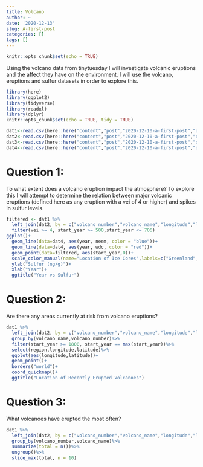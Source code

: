 ```yaml
---
title: Volcano
author: ~
date: '2020-12-13'
slug: A-first-post
categories: []
tags: []
---
```

```r
knitr::opts_chunk$set(echo = TRUE)
```

Using the volcano data from tinytuesday I will investigate volcanic eruptions and the affect they have on the environment. I will use the volcano, eruptions and sulfur datasets in order to explore this.

```r
library(here)
library(ggplot2)
library(tidyverse)
library(readxl)
library(dplyr)
knitr::opts_chunk$set(echo = TRUE, tidy = TRUE)
```

```r
dat1<-read.csv(here::here("content","post","2020-12-10-a-first-post","data","volcano.csv"))
dat2<-read.csv(here::here("content","post","2020-12-10-a-first-post","data","eruptions.csv"))
dat3<-read.csv(here::here("content","post","2020-12-10-a-first-post","data","events.csv"))
dat4<-read.csv(here::here("content","post","2020-12-10-a-first-post","data","sulfur.csv"))
```

# Question 1:
To what extent does a volcano eruption impact the atmosphere? To explore this I will attempt to determine the relation between major volcanic eruptions (defined here as any eruption with a vei of 4 or higher) and spikes in sulfur levels.
```r
filtered <- dat1 %>%
  left_join(dat2, by = c("volcano_number","volcano_name","longitude","latitude"))%>%
  filter(vei >= 4, start_year >= 500,start_year <= 706)
ggplot()+
  geom_line(data=dat4, aes(year, neem, color = "blue"))+
  geom_line(data=dat4, aes(year, wdc, color = "red"))+
  geom_point(data=filtered, aes(start_year,0))+
  scale_color_manual(name="Location of Ice Cores",labels=c("Greenland","Antartica"),values=c("blue"="blue","red"="red"))+
  ylab("Sulfur (ng/g)")+
  xlab("Year")+
  ggtitle("Year vs Sulfur")
```

# Question 2:
Are there any areas currently at risk from volcano eruptions?
```r
dat1 %>%
  left_join(dat2, by = c("volcano_number","volcano_name","longitude","latitude"))%>%
  group_by(volcano_name,volcano_number)%>%
  filter(start_year >= 1800, start_year == max(start_year))%>%
  select(region,longitude,latitude)%>%
  ggplot(aes(longitude,latitude))+
  geom_point()+
  borders("world")+
  coord_quickmap()+
  ggtitle("Location of Recently Erupted Volcanoes")
```
# Question 3:
What volcanoes have erupted the most often?
```r
dat1 %>%
  left_join(dat2, by = c("volcano_number","volcano_name","longitude","latitude"))%>%
  group_by(volcano_number,volcano_name)%>%
  summarize(total = n())%>%
  ungroup()%>%
  slice_max(total, n = 10)
```

